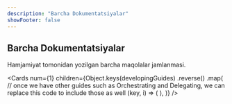 ```yaml
---
description: "Barcha Dokumentatsiyalar"
showFooter: false
---
```



## Barcha Dokumentatsiyalar

Hamjamiyat tomonidan yozilgan barcha maqolalar jamlanmasi.

<Cards
  num={1}
  children={Object.keys(developingGuides)
    .reverse()
    .map(
      // once we have other guides such as Orchestrating and Delegating, we can replace this code to include those as well
      (key, i) => (
        <Card
          key={i}
          title={developingGuides[key].longTitle}
          level={developingGuides[key].level}
          category={developingGuides[key].category}
          author={developingGuides[key].author}
          createdAt={developingGuides[key].createdAt}
          minutesRead={developingGuides[key].minutesRead}
          href={developingGuides[key].href}
        />
      ),
    )}
/>
